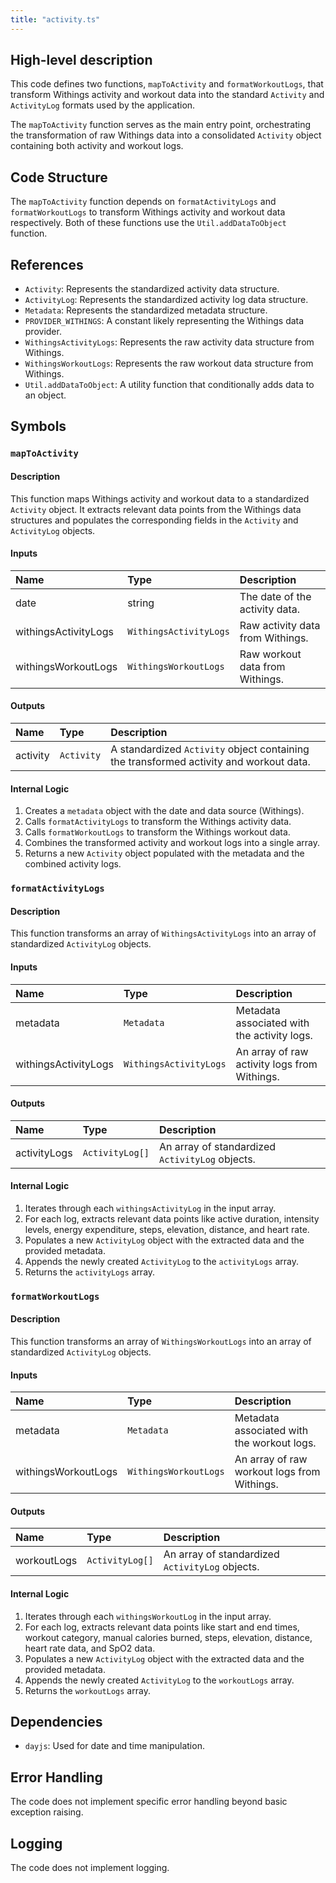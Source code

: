 ```yaml
---
title: "activity.ts"
---
```


## High-level description
This code defines two functions, `mapToActivity` and `formatWorkoutLogs`, that transform Withings activity and workout data into the standard `Activity` and `ActivityLog` formats used by the application. 

The `mapToActivity` function serves as the main entry point, orchestrating the transformation of raw Withings data into a consolidated `Activity` object containing both activity and workout logs.

## Code Structure
The `mapToActivity` function depends on `formatActivityLogs` and `formatWorkoutLogs` to transform Withings activity and workout data respectively. Both of these functions use the `Util.addDataToObject` function.

## References
- `Activity`: Represents the standardized activity data structure.
- `ActivityLog`: Represents the standardized activity log data structure.
- `Metadata`: Represents the standardized metadata structure.
- `PROVIDER_WITHINGS`: A constant likely representing the Withings data provider.
- `WithingsActivityLogs`: Represents the raw activity data structure from Withings.
- `WithingsWorkoutLogs`: Represents the raw workout data structure from Withings.
- `Util.addDataToObject`: A utility function that conditionally adds data to an object.

## Symbols

### `mapToActivity`
#### Description
This function maps Withings activity and workout data to a standardized `Activity` object. It extracts relevant data points from the Withings data structures and populates the corresponding fields in the `Activity` and `ActivityLog` objects.

#### Inputs
| Name | Type | Description |
|:-----|:-----|:------------|
| date | string | The date of the activity data. |
| withingsActivityLogs | `WithingsActivityLogs` | Raw activity data from Withings. |
| withingsWorkoutLogs | `WithingsWorkoutLogs` | Raw workout data from Withings. |

#### Outputs
| Name | Type | Description |
|:-----|:-----|:------------|
| activity | `Activity` | A standardized `Activity` object containing the transformed activity and workout data. |

#### Internal Logic
1. Creates a `metadata` object with the date and data source (Withings).
2. Calls `formatActivityLogs` to transform the Withings activity data.
3. Calls `formatWorkoutLogs` to transform the Withings workout data.
4. Combines the transformed activity and workout logs into a single array.
5. Returns a new `Activity` object populated with the metadata and the combined activity logs.

### `formatActivityLogs`
#### Description
This function transforms an array of `WithingsActivityLogs` into an array of standardized `ActivityLog` objects.

#### Inputs
| Name | Type | Description |
|:-----|:-----|:------------|
| metadata | `Metadata` | Metadata associated with the activity logs. |
| withingsActivityLogs | `WithingsActivityLogs` | An array of raw activity logs from Withings. |

#### Outputs
| Name | Type | Description |
|:-----|:-----|:------------|
| activityLogs | `ActivityLog[]` | An array of standardized `ActivityLog` objects. |

#### Internal Logic
1. Iterates through each `withingsActivityLog` in the input array.
2. For each log, extracts relevant data points like active duration, intensity levels, energy expenditure, steps, elevation, distance, and heart rate.
3. Populates a new `ActivityLog` object with the extracted data and the provided metadata.
4. Appends the newly created `ActivityLog` to the `activityLogs` array.
5. Returns the `activityLogs` array.

### `formatWorkoutLogs`
#### Description
This function transforms an array of `WithingsWorkoutLogs` into an array of standardized `ActivityLog` objects.

#### Inputs
| Name | Type | Description |
|:-----|:-----|:------------|
| metadata | `Metadata` | Metadata associated with the workout logs. |
| withingsWorkoutLogs | `WithingsWorkoutLogs` | An array of raw workout logs from Withings. |

#### Outputs
| Name | Type | Description |
|:-----|:-----|:------------|
| workoutLogs | `ActivityLog[]` | An array of standardized `ActivityLog` objects. |

#### Internal Logic
1. Iterates through each `withingsWorkoutLog` in the input array.
2. For each log, extracts relevant data points like start and end times, workout category, manual calories burned, steps, elevation, distance, heart rate data, and SpO2 data.
3. Populates a new `ActivityLog` object with the extracted data and the provided metadata.
4. Appends the newly created `ActivityLog` to the `workoutLogs` array.
5. Returns the `workoutLogs` array.

## Dependencies
- `dayjs`: Used for date and time manipulation.

## Error Handling
The code does not implement specific error handling beyond basic exception raising.

## Logging
The code does not implement logging.
